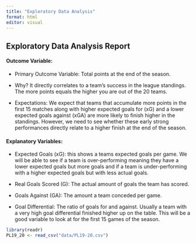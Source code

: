 ```yaml
---
title: "Exploratory Data Analysis"
format: html
editor: visual
---
```


## Exploratory Data Analysis Report

#### Outcome Variable:

-   Primary Outcome Variable: Total points at the end of the season.

-   Why? It directly correlates to a team's success in the league standings. The more points equals the higher you are out of the 20 teams.

-   Expectations: We expect that teams that accumulate more points in the first 15 matches along with higher expected goals for (xG) and a lower expected goals against (xGA) are more likely to finish higher in the standings. However, we need to see whether these early strong performances directly relate to a higher finish at the end of the season.

#### Explanatory Variables:

-   Expected Goals (xG): this shows a teams expected goals per game. We will be able to see if a team is over-performing meaning they have a lower expected goals but more goals and if a team is under-performing with a higher expected goals but with less actual goals.

-   Real Goals Scored (G): The actual amount of goals the team has scored.

-   Goals Against (GA): The amount a team conceded per game.

-   Goal Differential: The ratio of goals for and against. Usually a team with a very high goal differential finished higher up on the table. This will be a good variable to look at for the first 15 games of the season.

```r
library(readr)
PL19_20 <- read_csv("data/PL19-20.csv")

```
